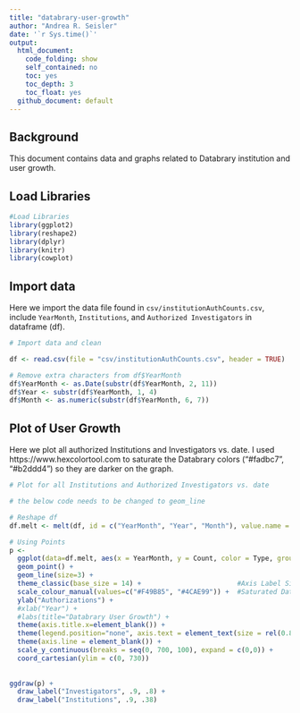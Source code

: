 ```yaml
---
title: "databrary-user-growth"
author: "Andrea R. Seisler"
date: '`r Sys.time()`'
output:
  html_document:
    code_folding: show
    self_contained: no
    toc: yes
    toc_depth: 3
    toc_float: yes
  github_document: default
---
```

## Background

This document contains data and graphs related to Databrary institution and user growth.

## Load Libraries

```r
#Load Libraries
library(ggplot2)
library(reshape2)
library(dplyr)
library(knitr)
library(cowplot)
```

## Import data

Here we import the data file found in `csv/institutionAuthCounts.csv`, include `YearMonth`, `Institutions`, and `Authorized Investigators` in dataframe (df).   

```r
# Import data and clean

df <- read.csv(file = "csv/institutionAuthCounts.csv", header = TRUE)

# Remove extra characters from df$YearMonth
df$YearMonth <- as.Date(substr(df$YearMonth, 2, 11))
df$Year <- substr(df$YearMonth, 1, 4)
df$Month <- as.numeric(substr(df$YearMonth, 6, 7))
```

## Plot of User Growth

Here we plot all authorized Institutions and Investigators vs. date. I used https://www.hexcolortool.com to saturate the Databrary colors ("#fadbc7", "#b2ddd4") so they are darker on the graph.

```r

# Plot for all Institutions and Authorized Investigators vs. date

# the below code needs to be changed to geom_line

# Reshape df
df.melt <- melt(df, id = c("YearMonth", "Year", "Month"), value.name = "Count", variable.name = "Type")

# Using Points
p <- 
  ggplot(data=df.melt, aes(x = YearMonth, y = Count, color = Type, group = Type)) +
  geom_point() + 
  geom_line(size=3) +
  theme_classic(base_size = 14) +                        #Axis Label Size
  scale_colour_manual(values=c("#F49B85", "#4CAE99")) +  #Saturated Databrary Colors 
  ylab("Authorizations") +
  #xlab("Year") +
  #labs(title="Databrary User Growth") +
  theme(axis.title.x=element_blank()) +
  theme(legend.position="none", axis.text = element_text(size = rel(0.8), colour = "black")) +    #Axis text size and color
  theme(axis.line = element_blank()) +
  scale_y_continuous(breaks = seq(0, 700, 100), expand = c(0,0)) +
  coord_cartesian(ylim = c(0, 730))
  
  
ggdraw(p) + 
  draw_label("Investigators", .9, .8) +
  draw_label("Institutions", .9, .38)

```


